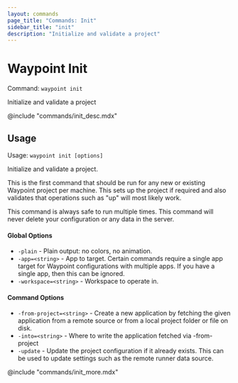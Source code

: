 ```yaml
---
layout: commands
page_title: "Commands: Init"
sidebar_title: "init"
description: "Initialize and validate a project"
---
```


# Waypoint Init

Command: `waypoint init`

Initialize and validate a project

@include "commands/init_desc.mdx"

## Usage

Usage: `waypoint init [options]`


  Initialize and validate a project.

  This is the first command that should be run for any new or existing
  Waypoint project per machine. This sets up the project if required and
  also validates that operations such as "up" will most likely work.

  This command is always safe to run multiple times. This command will never
  delete your configuration or any data in the server.

#### Global Options

- `-plain` - Plain output: no colors, no animation.
- `-app=<string>` - App to target. Certain commands require a single app target for Waypoint configurations with multiple apps. If you have a single app, then this can be ignored.
- `-workspace=<string>` - Workspace to operate in.

#### Command Options

- `-from-project=<string>` - Create a new application by fetching the given application from a remote source or from a local project folder or file on disk.
- `-into=<string>` - Where to write the application fetched via -from-project
- `-update` - Update the project configuration if it already exists. This can be used to update settings such as the remote runner data source.

@include "commands/init_more.mdx"
